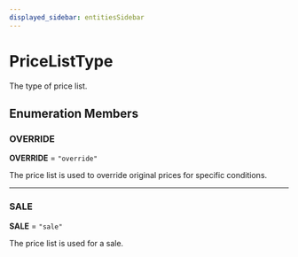 ```yaml
---
displayed_sidebar: entitiesSidebar
---
```



# PriceListType

The type of price list.

## Enumeration Members

### OVERRIDE

 **OVERRIDE** = ``"override"``

The price list is used to override original prices for specific conditions.

___

### SALE

 **SALE** = ``"sale"``

The price list is used for a sale.
